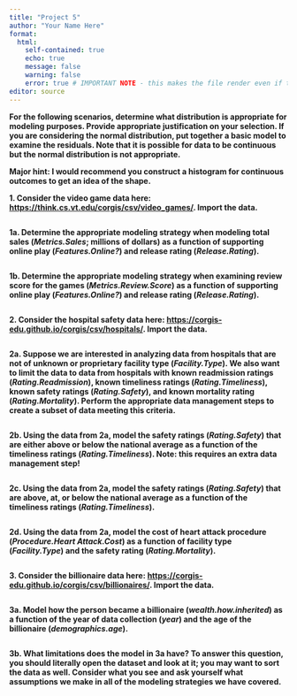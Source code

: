 ```yaml
---
title: "Project 5"
author: "Your Name Here"
format: 
  html:
    self-contained: true
    echo: true
    message: false
    warning: false
    error: true # IMPORTANT NOTE - this makes the file render even if there is an error. it is imperative that you check your .html document *before submission* to make sure that it has all results in it.
editor: source
---
```


**For the following scenarios, determine what distribution is appropriate for modeling purposes. Provide appropriate justification on your selection. If you are considering the normal distribution, put together a basic model to examine the residuals. Note that it is possible for data to be continuous but the normal distribution is not appropriate.**

**Major hint: I would recommend you construct a histogram for continuous outcomes to get an idea of the shape.**

**1. Consider the video game data here: [https://think.cs.vt.edu/corgis/csv/video_games/](https://think.cs.vt.edu/corgis/csv/video_games/). Import the data.**

```r

```

**1a. Determine the appropriate modeling strategy when modeling total sales (*Metrics.Sales*; millions of dollars) as a function of supporting online play (*Features.Online?*) and release rating (*Release.Rating*).**

```r

```

**1b. Determine the appropriate modeling strategy when examining review score for the games (*Metrics.Review.Score*) as a function of supporting online play (*Features.Online?*) and release rating (*Release.Rating*).**

```r

```




**2. Consider the hospital safety data here: [https://corgis-edu.github.io/corgis/csv/hospitals/](https://corgis-edu.github.io/corgis/csv/hospitals/). Import the data.** 

```r

```

**2a. Suppose we are interested in analyzing data from hospitals that are not of unknown or proprietary facility type (*Facility.Type*). We also want to limit the data to data from hospitals with known readmission ratings (*Rating.Readmission*), known timeliness ratings (*Rating.Timeliness*), known safety ratings (*Rating.Safety*), and known mortality rating (*Rating.Mortality*). Perform the appropriate data management steps to create a subset of data meeting this criteria.**

```r

```

**2b. Using the data from 2a, model the safety ratings (*Rating.Safety*) that are either above or below the national average as a function of the timeliness ratings (*Rating.Timeliness*). Note: this requires an extra data management step!**

```r

```

**2c. Using the data from 2a, model the safety ratings (*Rating.Safety*) that are above, at, or below the national average as a function of the timeliness ratings (*Rating.Timeliness*).**

```r

```

**2d. Using the data from 2a, model the cost of heart attack procedure (*Procedure.Heart Attack.Cost*) as a function of facility type (*Facility.Type*) and the safety rating (*Rating.Mortality*).**

```r

```



**3. Consider the billionaire data here: [https://corgis-edu.github.io/corgis/csv/billionaires/](https://corgis-edu.github.io/corgis/csv/billionaires/). Import the data.** 

```r

```

**3a. Model how the person became a billionaire (*wealth.how.inherited*) as a function of the year of data collection (*year*) and the age of the billionaire (*demographics.age*).**

```r

```

**3b. What limitations does the model in 3a have? To answer this question, you should literally open the dataset and look at it; you may want to sort the data as well. Consider what you see and ask yourself what assumptions we make in all of the modeling strategies we have covered.**





















